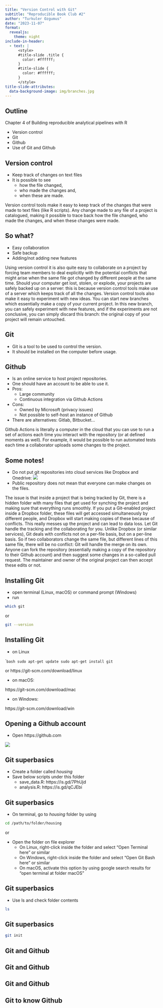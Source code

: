 ```yaml
---
title: "Version Control with Git"
subtitle: "Reproducible Book Club #2"
author: "Turkuler Ozgumus"
date: "2023-11-07"
format: 
  revealjs:
    theme: night
include-in-header:
  - text: |
      <style>
      #title-slide .title {
        color: #ffffff;
      }
      #title-slide {
        color: #ffffff;
      }
      </style>
title-slide-attributes: 
  data-background-image: img/branches.jpg
---
```


## Outline

Chapter 4 of Building reproducible analytical pipelines with R

- Version control
- Git
- Github
- Use of Git and Github

## Version control

- Keep track of changes on text files
- It is possible to see  
  - how the file changed,
  - who made the changes and, 
  - when these are made.

::: {.notes}
Version control tools make it easy to keep track of the changes that were made to text files (like R scripts). Any change made to any file of a project is catalogued, making it possible to trace back how the file changed, who made the changes, and when these changes were made.

:::

## So what?

- Easy collaboration
- Safe backup
- Adding/not adding new features

::: {.notes}
Using version control it is also quite easy to collaborate on a project by forcing team members to deal explicitly with the potential conflicts that might arise when the same file got changed by different people at the same time. Should your computer get lost, stolen, or explode, your projects are safely backed up on a server: this is because version control tools make use of a server which keeps track of all the changes.
Version control tools also make it easy to experiment with new ideas. You can start new branches which essentially make a copy of your current project. In this new branch, you can safely experiment with new features, and if the experiments are not conclusive, you can simply discard this branch: the original copy of your project will remain untouched. 
:::

## Git

- Git is a tool to be used to control the version.
- It should be installed on the computer before usage.  

## Github

- Is an online service to host project repositories.
- One should have an account to be able to use it.
- Pros:  
  - Large community
  - Continuous integration via Github Actions  
- Cons:
  - Owned by Microsoft (privacy issues)
  - Not possible to self-host an instance of Github
- There are alternatives: Gitlab, Bitbucket...

::: {.notes}
Github Actions is literally a computer in the cloud that you can use to run a set of actions each time you interact with the repository (or at defined moments as well). For example, it would be possible to run automated tests each time a collaborator uploads some changes to the project.
:::

## Some notes!

- Do not put git repositories into cloud services like Dropbox and Onedrive:
![](https://media.makeameme.org/created/conflicts-conflicts-everywhere-5ab1de.jpg)
- Public repository does not mean that everyone can make changes on the files.

::: {.notes}
 The issue is that inside a project that is being tracked by Git, there is a hidden folder with many files that get used for synching the project and making sure that everything runs smoothly. If you put a Git-enabled project inside a Dropbox folder, these files will get accessed simultaneously by different people, and Dropbox will start making copies of these because of conflicts. This really messes up the project and can lead to data loss. Let Git handle the tracking and the collaborating for you. Unlike Dropbox (or similar services), Git deals with conflicts not on a per-file basis, but on a per-line basis. So if two collaborators change the same file, but different lines of this same file, there will be no conflict: Git will handle the merge on its own.
Anyone can fork the repository (essentially making a copy of the repository to their Github account) and then suggest some changes in a so-called pull request. The maintainer and owner of the original project can then accept these edits or not.
:::

## Installing Git

- open terminal (Linux, macOS) or command prompt (Windows)
- run

```bash
which git
```

or 

```bash
git --version
```

## Installing Git

- on Linux

````bash
sudo apt-get update
sudo apt-get install git
```

or https://git-scm.com/download/linux

- on macOS:

https://git-scm.com/download/mac

- on Windows:

https://git-scm.com/download/win

## Opening a Github account

- Open https://github.com

:::{.fragment}
![](https://media.makeameme.org/created/yeah-if-you-7tjfok.jpg)
:::

## Git superbasics

- Create a folder called *housing*
- Save below scripts under this folder  
    - save_data.R: https://is.gd/7PhUjd  
    - analysis.R: https://is.gd/qCJEbi

## Git superbasics

- On terminal, go to *housing* folder by using

```bash
cd /path/to/folder/housing
```
or

- Open the folder on file explorer  
  - On Linux, right-click inside the folder and select "Open Terminal here" or similar
  - On Windows, right-click inside the folder and select "Open Git Bash here" or similar
  - On macOS, activate this option by using google search results for "open terminal at folder macOS"

## Git superbasics

- Use ls and check folder contents

```bash
ls
```

## Git superbasics

```bash
git init
```


## Git and Github

## Git and Github

## Git and Github

## Git to know Github

